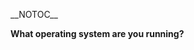 __NOTOC__
{{Back to|VSG:Main}}
{{Languages}}

'''What operating system are you running?'''

{{VSGEntry|Windows|VSG:Installation:Windows|Installing VLC on Microsoft Windows}}
{{VSGEntry|OS X|VSG:Installation:Mac|Installing VLC on Apple MacOS X}}
{{VSGEntry|Android|VSG:Installation:Android|Installing VLC on Android.}}
{{VSGEntry|iOS|VSG:Installation:iOS|Installing VLC on iOS.}}
{{VSGEntry|Unix-based|VSG:Installation:Other|Installing VLC under Linux, BSD, or other Unix-based operating systems.}}

{{VSG}}